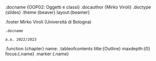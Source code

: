 .docname {OOP02: Oggetti e classi}
.docauthor {Mirko Viroli}
.doctype {slides}
.theme {beaver} layout:{beamer}

.footer
    Mirko Viroli (Università di Bologna)

    .docname

    a.a. 2022/2023

<!-- A little table of contents that opens a chapter and displays all chapters -->
.function {chapter}
    name:
    .tableofcontents title:{Outline} maxdepth:{0} focus:{.name}
    .marker {.name}
